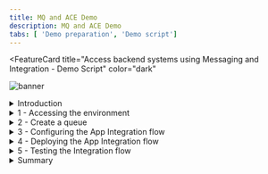 ```yaml
---
title: MQ and ACE Demo
description: MQ and ACE Demo
tabs: [ 'Demo preparation', 'Demo script']
---
```



<FeatureCard
  title="Access backend systems using Messaging and Integration - Demo Script"
  color="dark"
  >

![banner](./images/messaging-banner.jpg)

</FeatureCard>

<span id="place1"></span>

<details>

<summary>Introduction</summary>
<br/>
Every enterprise in today's markets must offer robust digital products and services, often requiring integration of complex capabilities and systems to deliver one coherent whole. IBM® Cloud Pak for Integration offers a simplified solution to this integration challenge, allowing the enterprise to modernize its processes while positioning itself for future innovation. Messaging is one of the key capabilities of IBM Cloud Pak for Integration.
<br/><br/>
IBM MQ provides a universal messaging backbone with robust connectivity for flexible and reliable messaging for applications and the integration of existing IT assets.  IBM MQ simplify, accelerate and facilitate the reliable exchange of data with a flexible and security-rich messaging solution that’s trusted by some of the world’s most successful enterprises. With IBM MQ, you ensure you receive the information you need, when you need it — and receive it only once.
<br/><br/>
This demo you will learn how to access applications through messages and integrations using IBM Integration Portfolio.
<br/><br/>
Let's get started!<br/><br/>

(Demo Slides <a href="./files/MQACESlides.pptx" target="_blank" rel="noreferrer">here</a>)
<br/>
</details>

<details>
<summary>1 - Accessing the environment</summary>

<br/>

| **1.1** | **Log in to Cloud Pak for Integration** |
| :--- | :--- |
| **Narration** | Let’s see IBM MQ and IBM App Connect in action. Here we have an IBM Cloud Pak for Integration environment with IBM MQ and IBM App Connector operators installed. We have a cloud version of the product on IBM Cloud. Let me log in here. |
| **Action** &nbsp; 1.1.1 | Open **Cloud Pak for Integration page** and **log in** with your **username** and **password**. <br/><br/>![](images/access-env-1-1.png)<br/>|

<br/>

| **1.2** | **View the Cloud Pak for Integration instances** |
| :--- | :--- |
| **Narration** | Welcome to IBM Cloud Pak for Integration! We’re now at the home screen showing all the capabilities of the Pak, brought together in one place. Specialized integration capabilities — for API management, application integration, messaging, and more — are built on top of powerful automation services. <br/><br/>As you can see, you are able to access all the integration capabilities your team needs through a single interface. In this demo, to access backend systems , we will use App Connect for application integration, and the IBM MQ as an universal messaging backbone with robust connectivity for flexible and reliable messaging for applications and the integration of existing IT assets. |
| **Action** &nbsp; 1.2.1 | Show the **Instances page** and open the **Messaging** capability (qmgr-demo).<br/><br/>'Note'- If you didn't complete the Uniform Clusters demo before this demo, you don't have the uniform clusters instance. No problem at all! Just ignore them in the picture below. You don't need them. In this demo you only use the qmgr-demo instance.<br/><br/>![](images/access-env-1-2.png)<br/> |


**[Go to top](#place1)**

</details>

<details>
<summary>2 - Create a queue</summary>

<br/>

| **2.1** | **View the IBM MQ home screen** |
| :--- | :--- |
| **Narration** | Welcome to IBM MQ on IBM Cloud Pak for Integration. IBM MQ offers proven, enterprise-grade messaging capabilities that skillfully and safely move information between applications. You can run IBM MQ in the pre-packaged container provided in IBM Cloud Pak for Integration.<br/><br/>Here we are on MQ Console page of a pre-created Queue Manager. From here you can manage your local queues or create a new queue. <br/><br/>IBM MQ can be managed using a variety of tools, from the IBM MQ Explorer GUI, through scripted or interactive command line tools or programmatically. <br/><br/> Let's explore how to create a new queue. |
| **Action** &nbsp; 2.1.1 | Click **Create a queue**. <br/><br/>![](images/create-queue-2-1-1.png)<br/> |

| **2.2** | **Choose queue type** |
| :--- | :--- |
| **Narration** | An IBM MQ messaging system is made up of one or more queue managers. Queue managers are where messaging resources, such as queues, are configured and what applications connect to, either running on the same system as the queue manager or over the network.<br/><br/>A network of connected queue managers supports asynchronous routing of messages between systems, where producing and consuming applications are connected to different queue managers. <br/><br/>In this demo, we will use a Local queue. |
| **Action** &nbsp; 2.2.1 | In Create a queue page. Choose **Local** as your queue type. <br/><br/>![](images/create-queue-2-2-1.png)<br/>|

| **2.3** | **Define queue details** |
| :--- | :--- |
| **Narration** | Message queuing has been used in data processing for many years. It is most commonly used today in electronic mail. Without queuing, sending an electronic message over long distances requires every node on the route to be available for forwarding messages, and the addressees to be logged on and conscious of the fact that you are trying to send them a message. In a queuing system, messages are stored at intermediate nodes until the system is ready to forward them. At their final destination they are stored in an electronic mailbox until the addressee is ready to read them. <br/><br/> You can think of message queuing as being electronic mail for programs. In a message queuing environment, each program that makes up part of an application suite performs a well-defined, self-contained function in response to a specific request. To communicate with another program, a program must put a message on a predefined queue. The other program retrieves the message from the queue, and processes the requests and information contained in the message. So message queuing is a style of program-to-program communication. <br/><br/> A message queue, known simply as a queue, is a named destination to which messages can be sent. Messages accumulate on queues until they are retrieved by programs that service those queues.<br/><br/>Here, we need to define the details of our new queue. Let's define NEWORDER as the name of our new queue and keep the default values. |
| **Action** &nbsp; 2.3.1 | Enter **NEWORDER** as queue name (A), keep the **default values** (B) and the click **Create** (C). <br/><br/>![](images/create-queue-2-3-1.png)<br/> |

| **2.4** | **Manage your new queue** |
| :--- | :--- |
| **Narration** | Great we have a new local queue. In the manage page we can see all the queues available. Let's open the NEWORDER queue.<br/><br/> In the details page, we can see all the messages available in this queue. Right now, the NEWORDER queue is empty. Let's create an application to submit messages to this queue. By now, let's return to the queue manager page.  |
| **Action** &nbsp; 2.4.1 | In the **Manage** page (A), open the **Queues** tab (B), click on Find button (lens icon) (C) <br/><br/>![](images/create-queue-2-4-1.png)<br/> |
| **Action** &nbsp; 2.4.2 | Search for **NEWORDER** (A) queue and click on the **NEWORDER** queue link (B). <br/><br/>![](images/create-queue-2-4-2.png)<br/> |
| **Action** &nbsp; 2.4.3 | On the breadcrumbs, click **QMGRDEMO** link.<br/><br/>![](images/create-queue-2-4-3.png)<br/> |


**[Go to top](#place1)**

</details>

<details>
<summary>3 - Configuring the App Integration flow</summary>

<br/>

| **3.1** | **Checking the MQ IP address** |
| :--- | :--- |
| **Narration** | The applications connecting to IBM MQ can be written in any one of many different programming languages and to many different APIs. From C and Cobol, to Java and .Net to NodeJS and Ruby. In this demo, we will create an Integration Flow using App Connect Enterprise Toolkit. <br/><br/>Before starting App Connect Enterprise toolkit to create our flow, let’s check our IBM MQ IP address. |
| **Action** &nbsp; 3.1.1 | Open a **Terminal** window where you are already loggedin your CP4I environment. |
| **Action** &nbsp; 3.1.2 | Run the command below to get a list of mq services in the cp4i namespace. <br/><br/> ```oc get svc -n tools \| grep mq``` |
| **Action** &nbsp; 3.1.3 | Copy the IP address from **qmgr-demo-ibm-mq** service which the port is 1414.  <br/><br/>![](images/ace-toolkit-3-1-3.png)<br/>|

| **3.2** | **Open App Connect Enterprise Toolkit** |
| :--- | :--- |
| **Narration** | Let's open the App Connect Enterprise Toolkit. <br/><br/> You can use the IBM App Connect Enterprise Toolkit to build powerful integration applications, services, and APIs. You can then deploy your integration solutions to the software run time, IBM App Connect Enterprise as a Service, containers, or a combination of environments.<br/><br/> The welcome page provides access to the Tutorials Gallery, which you can use to get started, what’s new information, and an option to install language packs. Let's close this Welcome page and go to Integration Development perspective. |
| **Action** &nbsp; 3.2.1 | Open your App Connect Enterprise Toolkit by clicking the icon on the Launchapad (MAC OS) or Desktop (Windows) or executing **ace toolkit** in terminal window. <br/><br/>![](images/ace-toolkit-3-2-1.png)<br/>|
| **Action** &nbsp; 3.2.2 | In the Workspace Launcher window, you are welcome to create a new workspace or accept the default one. Click **Launch**. <br/><br/>![](images/ace-toolkit-3-2-2.png)<br/>|
| **Action** &nbsp; 3.2.3 | **Close** the welcome page.  <br/><br/>![](images/ace-toolkit-3-2-3.png)<br/> |

| **3.3** | **Import a flow** |
| :--- | :--- |
| **Narration** | Here we are in the Integration Development perspective. This is where we can create all our integration flows and manage our connectivity to our services and endpoints. We have a simple pre-created flow about a messaging integration scenario. Let’s import it to simplify our demonstration. |
| **Action** &nbsp; 3.3.1 | Select **File->Import** <br/><br/>![](images/ace-toolkit-3-3-1.png)<br/> |
| **Action** &nbsp; 3.3.2 | Select **Project Interchange** (A) and click **Next** (B). <br/><br/>![](images/ace-toolkit-3-3-2.png)<br/> |
| **Action** &nbsp; 3.3.3 | Select **ace-mq.zip** (A) file that you downloaded in the Demo Preparation part. Verify **neworder** project is checked (B) and click **Finish** (C). <br/><br/>![](images/ace-toolkit.png)<br/>|

| **3.4** | **Check the integration flow** |
| :--- | :--- |
| **Narration** | Here we have our demo flow. In the flow editor, we can edit and change our flow. Message flows are created in the Toolkit using a drag and drop editor. <br/><br/>The flow is really simple, with four nodes. The Input and Output, a simple mapping node and an MQOutput node. |
| **Action** &nbsp; 3.4.1 | Open **neworder -> Resources -> Subflows -> getid.subflow** <br/><br/>![](images/ace-toolkit-3-4-1.png)<br/> |

| **3.5** | **Configure MQ Output node properties** |
| :--- | :--- |
| **Narration** | This scenario uses an MQOutput node which is configured to interact with a local queue manager. Let's explore this node. <br/><br/>Let's start by defining the Queue name in the Basic section. Now, we need to inform the details of the MQ Connection, including the queue manager, the MQ ip, port and channel. |
| **Action** &nbsp; 3.5.1 | Click the **MQ Output** tile. <br/><br/>![](images/ace-toolkit-3-5-1.png)<br/> |
| **Action** &nbsp; 3.5.2 | In the lower-right of the Properties pane, you see the **Properties** view (A), open the **Basic** tab (B) and type **NEWORDER** as the queue name (C). <br/><br/>![](images/ace-toolkit-3-3-2.png)<br/>|
| **Action** &nbsp; 3.5.3 | Open the MQ Connection tab (A). On the Connection field, select **MQ client connection properties** (B). On Destination queue manager name, enter **QMGRDEMO** (case-sensitive) (C). On Queue manager host name, enter the **MQ ip** identified in the previous step (D). On Listener port number, enter **1414** (E). On Channel name field, enter **SYSTEM.DEF.SRVCONN** (F). Save the flow (**CRTL+S**). <br/><br/>![](images/ace-toolkit-3-5-3.png)<br/> |

| **3.6** | **Export BAR file** |
| :--- | :--- |
| **Narration** | We are ready to deploy our Integration flow. Now, we need to generate a BAR (broker archive) file. The App Connect Enterprise server uses BAR files to save compiled message flows, libraries, etc. |
| **Action** &nbsp; 3.6.1 | In the Application Development window in the upper-left, on *neworder* application, right-click and select **New** then **BAR file**. <br/><br/>![](images/ace-toolkit-3-6-1.png)<br/> |
| **Action** &nbsp; 3.6.2 | On the Window New Bar file, type **neworder** as the bar file name (A) and click **Finish** (B). <br/><br/>![](images/ace-toolkit-3-6-2.png)<br/>|
| **Action** &nbsp; 3.6.3 | On the *Prepare* screen, mark the **REST APIs** checkbox (A). Check **Compile and in-line resources** (B). Click **Build and Save** (C). <br/><br/>![](images/ace-toolkit-3-6-3.png)<br/> |
| **Action** &nbsp; 3.6.4 | Now, a popup window displays **Operation completed successfully**. Click **OK**. <br/><br/>![](images/ace-toolkit-3-6-4.png)<br/> |

**[Go to top](#place1)**

</details>

<details>
<summary>4 - Deploying the App Integration flow</summary>

<br/>

| **4.1** | **Accessing the Integration Dashboard** |
| :--- | :--- |
| **Narration** | Let's see how to create an Integration Server using the App Connect Enteprise Dashboard in Cloud Pak for Integration. |
| **Action** &nbsp; 4.1.1 | Back to the **Cloud Pak Integration Platform Navigator** in the browser. Open the **Menu** (A) and on the **Run** section (B), open the **Integrations** dashboard (C). <br/><br/>![](images/deploy-ace-4-1-1.png)<br/>|
| **Action** &nbsp; 4.1.2 | On the Run integrations view, select the **ace-dashboard**. <br/><br/>![](images/deploy-ace-4-1-2.png)<br/>|

| **4.2** | **Deploy integrations** |
| :--- | :--- |
| **Narration** | Welcome to IBM App Connect Dashboard. Here we are able to administer integration servers and integration runtimes, which are deployed from BAR files. Let's deploy our Integration flow. <br/><br/>Because we need to deploy a simple integration, let's select the Quick start integration type. <br/><br/>Now we need to provide a BAR file. The BAR file contains all the resources that are needed to deploy an integration that exposes the integration and its operations. Let's upload our exported BAR file. <br/><br/>We can use the Configuration component to create any configurations that we want to apply to the integration server when we deploy it. For our scenario, we don't need to use the configuration package. <br/><br/>Now, we need to define a name for our Integration server, for example neworder. That is it. After few minutes our server should be ready with our integration flow. |
| **Action** &nbsp; 4.2.1 | Click **Deploy integrations**. <br/><br/>![](images/deploy-ace-4-2-1.png)<br/>|
| **Action** &nbsp; 4.2.2 | Select **Quick start integration** option (A) and click **NEXT** (B). <br/><br/>![](images/deploy-ace-4-2-2.png)<br/> |
| **Action** &nbsp; 4.2.3 | Click to upload your BAR File. And select the **neworders.bar** (A) file (it is in your workspace folder in a Bar Files directory). And click **Next** (B).   <br/><br/>![](images/deploy-ace-4-2-3.png)<br/> |
| **Action** &nbsp; 4.2.4 | You don't need any Integration configuration, click **Next**. <br/><br/>![](images/deploy-ace-4-2-4.png)<br/> |
| **Action** &nbsp; 4.2.5 | Enter the Integration Server name as neworder (A). Then click Create (B). <br/><br/>![](images/deploy-ace-4-2-5.png)<br/> |
| **Action** &nbsp; 4.2.6 | The deployment process takes up to 5 minutes, refresh the browser to see the BAR file deployed and started. <br/><br/>![](images/deploy-ace-4-2-5.png)<br/> |

**[Go to top](#place1)**

</details>

<details>
<summary>5 - Testing the Integration flow</summary>

<br/>

| **5.1** | **Copying the Integration server endpoint** |
| :--- | :--- |
| **Narration** | To test our Integration flow, we need to have the Integration API endpoint. Let's copy our Integration flow endpoint here in the Integration definition.  |
| **Action** &nbsp; 5.1.1 | Click the **neworder** server icon. <br/><br/>![](images/deploy-ace-5-1-1.png)<br/> |
| **Action** &nbsp; 5.1.2 | Click the **neworder API** icon. <br/><br/>![](images/deploy-ace-5-1-2.png)<br/>|
| **Action** &nbsp; 5.1.3 | Copy the **Endpoint URL**. <br/><br/>![](images/deploy-ace-5-1-3.png)<br/>|

| **5.2** | **Invoking the Integration flow** |
| :--- | :--- |
| **Narration** | To test our flow, let's do a simple curl HTTP request to our endpoint, passing the order number as parameter. |
| **Action** &nbsp; 5.2.1 | Open a terminal window and enter the curl command below. <br/><br/> ``` curl -G -k [NEWORDER_ENDPOINT]/00000```  <br/><br/> `Note` - Replace the API URL with your Endpoint and don’t forget to include 0000 as order number at the end of the URL. <br/><br/>![](images/deploy-ace-5-2-1.png)<br/> |

| **5.3** | **Checking the message** |
| :--- | :--- |
| **Narration** | Now, let’s check if the message arrived in the NEWORDER queue in IBM MQ. Let’s use IBM MQ Console to do it. Great, here we can see that our NEWORDER queue has one new message.  |
| **Action** &nbsp; 5.3.1 | Open the **Menu** again (A), and on **Run** section (B), click on **Messaging** (C). <br/><br/>![](images/deploy-ace-5-3-1.png)<br/>|
| **Action** &nbsp; 5.3.2 | Select **qmgr-demo**. <br/><br/>![](images/deploy-ace-5-3-2.png)<br/>|
| **Action** &nbsp; 5.3.3 | Click **Manage QMGRDEMO**. <br/><br/>![](images/deploy-ace-5-3-3.png)<br/> |
| **Action** &nbsp; 5.3.4 | Open the **Queues** tab. <br/><br/>![](images/deploy-ace-5-3-4.png)<br/> |
| **Action** &nbsp; 5.3.5 | In the Maximum depth, you can see that a new message has arrived in NEWORDER queue. <br/><br/>![](images/deploy-ace-5-3-5.png)<br/> |
| **Action** &nbsp; 5.3.6 | Click on the **NEWORDER** queue. <br/><br/>![](images/deploy-ace-5-3-6.png)<br/> |
| **Action** &nbsp; 5.3.7 | Show the messages received. <br/><br/>![](images/deploy-ace-5-3-7.png)<br/> |

**[Go to top](#place1)**

</details>

<details>
<summary>Summary</summary>

<br/>
Let’s summarize what we’ve done today.
<br/><br/>
In the demo we: accessed the Cloud Pak for Integration environment and explored the capabilities; created a queue in IBM MQ; imported and configured an Integration flow using IBM App Connect Enterprise toolkit; deployed and tested our Application flow in IBM App  fdemonstrated how a developer can use the API Portal to perform self-service consumption of the API.
<br/><br/>
From a business perspective we used messaging and application integrations to integrate backend systems using a messaging platform. IBM MQ provides a universal messaging backbone with robust connectivity for flexible and reliable messaging for applications and the integration of existing IT assets.  IBM MQ simplify, accelerate and facilitate the reliable exchange of data with a flexible and security-rich messaging solution that’s trusted by some of the world’s most successful enterprises. With IBM MQ, you ensure you receive the information you need, when you need it — and receive it only once.
<br/><br/>
Thank you for attending today’s presentation.
<br/>

**[Go to top](#place1)**

</details>
